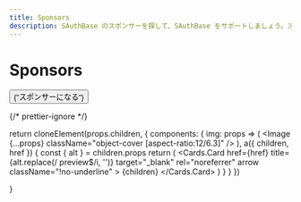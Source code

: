 ```yaml
---
title: Sponsors
description: SAuthBase のスポンサーを探して、SAuthBase をサポートしましょう。スポンサーが SAuthBase SDK の開発と成功にどのように貢献しているかをご覧ください。
---
```



# Sponsors

<div className="mb-12 text-center">
  <Button
    className="mt-3 inline-block !px-6 hover:!no-underline"
    variant="outline"
    href="https://github.com/sponsors/dimaMachina"
    as="a"
    target="_blank"
    rel="noreferrer"
  >
    {"スポンサーになる"}
  </Button>
</div>

{/* prettier-ignore */}
<Cards num={3}>
</Cards>

  return cloneElement(props.children, {
    components: {
      img: props => (
        <Image {...props} className="object-cover [aspect-ratio:12/6.3]" />
      ),
      a({ children, href }) {
        const { alt } = children.props
        return (
          <Cards.Card
            href={href}
            title={alt.replace(/ preview$/i, '')}
            target="_blank"
            rel="noreferrer"
            arrow
            className="!no-underline"
          >
            {children}
          </Cards.Card>
        )
      }
    }
  })


}
